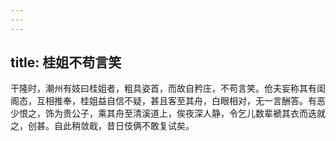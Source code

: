 ```yaml
---
---
---
```

title: 桂姐不苟言笑
---



干隆时，潮州有妓曰桂姐者，粗具姿首，而故自矜庄，不苟言笑。伧夫妄称其有闺阁态，互相推奉，桂姐益自信不疑，甚且客至其舟，白眼相对，无一言酬答。有恶少恨之，饰为贵公子，乘其舟至清溪道上，俟夜深人静，令乞儿数辈褫其衣而迭就之，创甚。自此稍敛戢，昔日伎俩不敢复试矣。